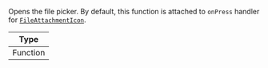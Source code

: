 Opens the file picker. By default, this function is attached to `onPress` handler for [`FileAttachmentIcon`](../../../core-components/channel.mdx#fileattachmenticon).

| Type     |
| -------- |
| Function |
